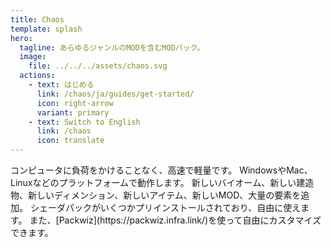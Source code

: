 ```yaml
---
title: Chaos
template: splash
hero:
  tagline: あらゆるジャンルのMODを含むMODパック。
  image:
    file: ../../../assets/chaos.svg
  actions:
    - text: はじめる
      link: /chaos/ja/guides/get-started/
      icon: right-arrow
      variant: primary
    - text: Switch to English
      link: /chaos
      icon: translate
---
```



<CardGrid>
	<Card title="高速かつ軽量" icon="rocket">
		コンピュータに負荷をかけることなく、高速で軽量です。
	</Card>
	<Card title="高い互換性" icon="approve-check">
		WindowsやMac、Linuxなどのプラットフォームで動作します。
	</Card>
	<Card title="新世界" icon="star">
    新しいバイオーム、新しい建造物、新しいディメンション、新しいアイテム、新しいMOD、大量の要素を追加。
	</Card>
	<Card title="カスタマイズ可能" icon="setting">
    シェーダパックがいくつかプリインストールされており、自由に使えます。
    また、[Packwiz](https://packwiz.infra.link/)を使って自由にカスタマイズできます。
	</Card>
</CardGrid>
